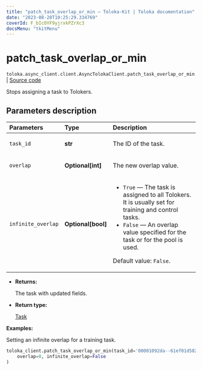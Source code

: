 ```yaml
---
title: "patch_task_overlap_or_min — Toloka-Kit | Toloka documentation"
date: "2023-08-28T10:25:29.334769"
coverId: F_bIcOYF9yjrxkPZrXc3
docsMenu: "tkitMenu"
---
```


# patch_task_overlap_or_min

`toloka.async_client.client.AsyncTolokaClient.patch_task_overlap_or_min` | [Source code](https://github.com/Toloka/toloka-kit/blob/v1.2.1/src/client/__init__.py#L0)

Stops assigning a task to Tolokers.

## Parameters description

| Parameters | Type | Description |
| :----------| :----| :-----------|
`task_id`|**str**|<p>The ID of the task.</p>
`overlap`|**Optional\[int\]**|<p>The new overlap value.</p>
`infinite_overlap`|**Optional\[bool\]**|<ul> <li>`True` — The task is assigned to all Tolokers. It is usually set for training and control tasks.</li> <li>`False` — An overlap value specified for the task or for the pool is used.</li> </ul> <p>Default value: `False`.</p>

* **Returns:**

  The task with updated fields.

* **Return type:**

  [Task](/docs/toloka-kit/reference/toloka.client.task.Task)

**Examples:**

Setting an infinite overlap for a training task.

```python
toloka_client.patch_task_overlap_or_min(task_id='00001092da--61ef01d5825234636bb088eb',
    overlap=0, infinite_overlap=False
)
```